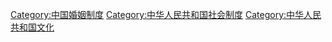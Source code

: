 [[Category:中国婚姻制度|Category:中国婚姻制度]]
[[Category:中华人民共和国社会制度|Category:中华人民共和国社会制度]]
[[Category:中华人民共和国文化|Category:中华人民共和国文化]]